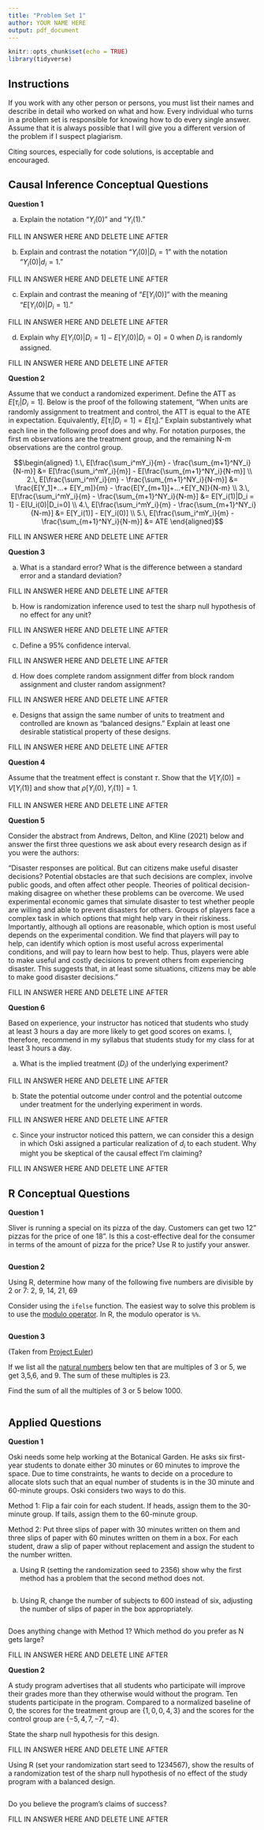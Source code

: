```yaml
---
title: "Problem Set 1"
author: YOUR NAME HERE
output: pdf_document
---
```


```r
knitr::opts_chunk$set(echo = TRUE)
library(tidyverse)
```

## Instructions 

If you work with any other person or persons, you must list their names and describe in detail who worked on what and how. Every individual who turns in a problem set is responsible for knowing how to do every single answer. Assume that it is always possible that I will give you a different version of the problem if I suspect plagiarism. 

Citing sources, especially for code solutions, is acceptable and encouraged. 


## Causal Inference Conceptual Questions 

**Question 1** 

a. Explain the notation "$Y_i(0)$" and "$Y_i(1)$."

FILL IN ANSWER HERE AND DELETE LINE AFTER

b. Explain and contrast the notation "$Y_i(0)|D_i = 1$" with the notation "$Y_i(0)|d_i = 1$."

FILL IN ANSWER HERE AND DELETE LINE AFTER

c. Explain and contrast the meaning of "$E[Y_i(0)]$" with the meaning "$E[Y_i(0)|D_i = 1]$."

FILL IN ANSWER HERE AND DELETE LINE AFTER

d. Explain why $E[Y_i(0)|D_i = 1] - E[Y_i(0)|D_i = 0] = 0$ when $D_i$ is randomly assigned. 

FILL IN ANSWER HERE AND DELETE LINE AFTER

**Question 2** 

Assume that we conduct a randomized experiment. Define the ATT as $E[\tau_i|D_i = 1]$. Below is the proof of the following statement, "When units are randomly assignment to treatment and control, the ATT is equal to the ATE in expectation. Equivalently, $E[\tau_i|D_i = 1] = E[\tau_i]$."  Explain substantively what each line in the following proof does and why. For notation purposes, the first m observations are the treatment group, and the remaining N-m observations are the control group.

$$\begin{aligned}
1.\, E[\frac{\sum_i^mY_i}{m} - \frac{\sum_{m+1}^NY_i}{N-m}] &= E[\frac{\sum_i^mY_i}{m}] - E[\frac{\sum_{m+1}^NY_i}{N-m}] \\
2.\, E[\frac{\sum_i^mY_i}{m} - \frac{\sum_{m+1}^NY_i}{N-m}] &= \frac{E[Y_1]+...+ E[Y_m]}{m} - \frac{E[Y_{m+1}]+...+E[Y_N]}{N-m} \\
3.\, E[\frac{\sum_i^mY_i}{m} - \frac{\sum_{m+1}^NY_i}{N-m}] &= E[Y_i(1)|D_i = 1] - E[U_i(0)|D_i=0] \\
4.\, E[\frac{\sum_i^mY_i}{m} - \frac{\sum_{m+1}^NY_i}{N-m}] &= E[Y_i(1)] - E[Y_i(0)] \\
5.\, E[\frac{\sum_i^mY_i}{m} - \frac{\sum_{m+1}^NY_i}{N-m}] &= ATE
\end{aligned}$$

FILL IN ANSWER HERE AND DELETE LINE AFTER

**Question 3**

a. What is a standard error? What is the difference between a standard error and a standard deviation? 

FILL IN ANSWER HERE AND DELETE LINE AFTER

b. How is randomization inference used to test the sharp null hypothesis of no effect for any unit? 

FILL IN ANSWER HERE AND DELETE LINE AFTER

c. Define a 95% confidence interval. 

FILL IN ANSWER HERE AND DELETE LINE AFTER

d. How does complete random assignment differ from block random assignment and cluster random assignment? 

FILL IN ANSWER HERE AND DELETE LINE AFTER

e. Designs that assign the same number of units to treatment and controlled are known as "balanced designs." Explain at least one desirable statistical property of these designs. 

FILL IN ANSWER HERE AND DELETE LINE AFTER

**Question 4** 

Assume that the treatment effect is constant $\tau$. Show that the $V[Y_i(0)] = V[Y_i(1)]$ and show that $\rho[Y_i(0), Y_i(1)] = 1$. 

FILL IN ANSWER HERE AND DELETE LINE AFTER

**Question 5**

Consider the abstract from Andrews, Delton, and Kline (2021) below and answer the first three questions we ask about every research design as if you were the authors: 

"Disaster responses are political. But can citizens make useful disaster decisions? Potential obstacles are that such decisions are complex, involve public goods, and often affect other people. Theories of political decision-making disagree on whether these problems can be overcome. We used experimental economic games that simulate disaster to test whether people are willing and able to prevent disasters for others. Groups of players face a complex task in which options that might help vary in their riskiness. Importantly, although all options are reasonable, which option is most useful depends on the experimental condition. We find that players will pay to help, can identify which option is most useful across experimental conditions, and will pay to learn how best to help. Thus, players were able to make useful and costly decisions to prevent others from experiencing disaster. This suggests that, in at least some situations, citizens may be able to make good disaster decisions."

FILL IN ANSWER HERE AND DELETE LINE AFTER

**Question 6**

Based on experience, your instructor has noticed that students who study at least 3 hours a day are more likely to get good scores on exams. I, therefore, recommend in my syllabus that students study for my class for at least 3 hours a day. 

a. What is the implied treatment ($D_i$) of the underlying experiment? 

FILL IN ANSWER HERE AND DELETE LINE AFTER

b. State the potential outcome under control and the potential outcome under treatment for the underlying experiment in words. 

FILL IN ANSWER HERE AND DELETE LINE AFTER

c. Since your instructor noticed this pattern, we can consider this a design in which Oski assigned a particular realization of $d_i$ to each student. Why might you be skeptical of the causal effect I'm claiming? 

FILL IN ANSWER HERE AND DELETE LINE AFTER

\pagebreak

## R Conceptual Questions 

**Question 1** 

Sliver is running a special on its pizza of the day. Customers can get two 12" pizzas for the price of one 18". Is this a cost-effective deal for the consumer in terms of the amount of pizza for the price? Use R to justify your answer. 

```r


```

**Question 2** 

Using R, determine how many of the following five numbers are divisible by 2 or 7: 2, 9, 14, 21, 69

Consider using the `ifelse` function. The easiest way to solve this problem is to use the [modulo operator](https://en.wikipedia.org/wiki/Modulo_operation). In R, the modulo operator is `%%`. 

```r


```

**Question 3**

(Taken from [Project Euler](https://projecteuler.net/archives))

If we list all the [natural numbers](https://en.wikipedia.org/wiki/Natural_number) below ten that are multiples of 3 or 5, we get 3,5,6, and 9. The sum of these multiples is 23. 

Find the sum of all the multiples of 3 or 5 below 1000. 

```r


```

\pagebreak 

## Applied Questions 

**Question 1** 

Oski needs some help working at the Botanical Garden. He asks six first-year students to donate either 30 minutes or 60 minutes to improve the space. Due to time constraints, he wants to decide on a procedure to allocate slots such that an equal number of students is in the 30 minute and 60-minute groups. Oski considers two ways to do this. 

Method 1: Flip a fair coin for each student. If heads, assign them to the 30-minute group. If tails, assign them to the 60-minute group. 

Method 2: Put three slips of paper with 30 minutes written on them and three slips of paper with 60 minutes written on them in a box. For each student, draw a slip of paper without replacement and assign the student to the number written. 


a. Using R (setting the randomization seed to 2356) show why the first method has a problem that the second method does not. 

```r


```

b. Using R, change the number of subjects to 600 instead of six, adjusting the number of slips of paper in the box appropriately.  

```r


```

Does anything change with Method 1? Which method do you prefer as N gets large?

FILL IN ANSWER HERE AND DELETE LINE AFTER

**Question 2** 

A study program advertises that all students who participate will improve their grades more than they otherwise would without the program. Ten students participate in the program. Compared to a normalized baseline of 0, the scores for the treatment group are $\{1,0,0,4,3\}$ and the scores for the control group are $\{-5,4,7, -7, -4\}$. 

State the sharp null hypothesis for this design. 

FILL IN ANSWER HERE AND DELETE LINE AFTER

Using R (set your randomization start seed to 1234567), show the results of a randomization test of the sharp null hypothesis of no effect of the study program with a balanced design. 

```r


```

Do you believe the program's claims of success? 

FILL IN ANSWER HERE AND DELETE LINE AFTER